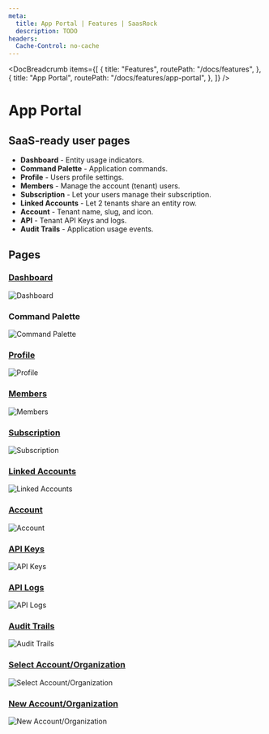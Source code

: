 ```yaml
---
meta:
  title: App Portal | Features | SaasRock
  description: TODO
headers:
  Cache-Control: no-cache
---
```



<DocBreadcrumb
  items={[
    {
      title: "Features",
      routePath: "/docs/features",
    },
    {
      title: "App Portal",
      routePath: "/docs/features/app-portal",
    },
  ]}
/>

# App Portal

## SaaS-ready user pages

- **Dashboard** - Entity usage indicators.
- **Command Palette** - Application commands.
- **Profile** - Users profile settings.
- **Members** - Manage the account (tenant) users.
- **Subscription** - Let your users manage their subscription.
- **Linked Accounts** - Let 2 tenants share an entity row.
- **Account** - Tenant name, slug, and icon.
- **API** - Tenant API Keys and logs.
- **Audit Trails** - Application usage events.

## Pages

### [Dashboard](/app/acme-corp-1/dashboard)

<img
  class="bg-gray-100 border-gray-500 border-2 border-dashed rounded-lg object-cover h-95"
  src="https://yahooder.sirv.com/saasrock/features/app-portal/dashboard.png"
  alt="Dashboard"
/>

### Command Palette

<img
  class="bg-gray-100 border-gray-500 border-2 border-dashed rounded-lg object-cover h-95"
  src="https://yahooder.sirv.com/saasrock/features/app-portal/command-palette.png"
  alt="Command Palette"
/>

### [Profile](/app/acme-corp-1/settings/profile)

<img
  class="bg-gray-100 border-gray-500 border-2 border-dashed rounded-lg object-cover h-95"
  src="https://yahooder.sirv.com/saasrock/features/app-portal/profile.png"
  alt="Profile"
/>

### [Members](/app/acme-corp-1/settings/members)

<img
  class="bg-gray-100 border-gray-500 border-2 border-dashed rounded-lg object-cover h-95"
  src="https://yahooder.sirv.com/saasrock/features/app-portal/members.png"
  alt="Members"
/>

### [Subscription](/app/acme-corp-1/settings/subscription)

<img
  class="bg-gray-100 border-gray-500 border-2 border-dashed rounded-lg object-cover h-95"
  src="https://yahooder.sirv.com/saasrock/features/app-portal/subscription.png"
  alt="Subscription"
/>

### [Linked Accounts](/app/acme-corp-1/settings/linked-accounts)

<img
  class="bg-gray-100 border-gray-500 border-2 border-dashed rounded-lg object-cover h-95"
  src="https://yahooder.sirv.com/saasrock/features/app-portal/linked-accounts.png"
  alt="Linked Accounts"
/>

### [Account](/app/acme-corp-1/settings/account)

<img
  class="bg-gray-100 border-gray-500 border-2 border-dashed rounded-lg object-cover h-95"
  src="https://yahooder.sirv.com/saasrock/features/app-portal/account.png"
  alt="Account"
/>

### [API Keys](/app/acme-corp-1/settings/api/keys)

<img
  class="bg-gray-100 border-gray-500 border-2 border-dashed rounded-lg object-cover h-95"
  src="https://yahooder.sirv.com/saasrock/features/app-portal/api-keys.png"
  alt="API Keys"
/>

### [API Logs](/app/acme-corp-1/settings/api/logs)

<img
  class="bg-gray-100 border-gray-500 border-2 border-dashed rounded-lg object-cover h-95"
  src="https://yahooder.sirv.com/saasrock/features/app-portal/api-logs.png"
  alt="API Logs"
/>

### [Audit Trails](/app/acme-corp-1/settings/audit-trails)

<img
  class="bg-gray-100 border-gray-500 border-2 border-dashed rounded-lg object-cover h-95"
  src="https://yahooder.sirv.com/saasrock/features/app-portal/audit-trails.png"
  alt="Audit Trails"
/>

### [Select Account/Organization](/app)

<img
  class="bg-gray-100 border-gray-500 border-2 border-dashed rounded-lg object-cover h-95"
  src="https://yahooder.sirv.com/saasrock/features/app-portal/select-account.png"
  alt="Select Account/Organization"
/>

### [New Account/Organization](/app/new-account)

<img
  class="bg-gray-100 border-gray-500 border-2 border-dashed rounded-lg object-cover h-95"
  src="https://yahooder.sirv.com/saasrock/features/app-portal/new-account.png"
  alt="New Account/Organization"
/>
